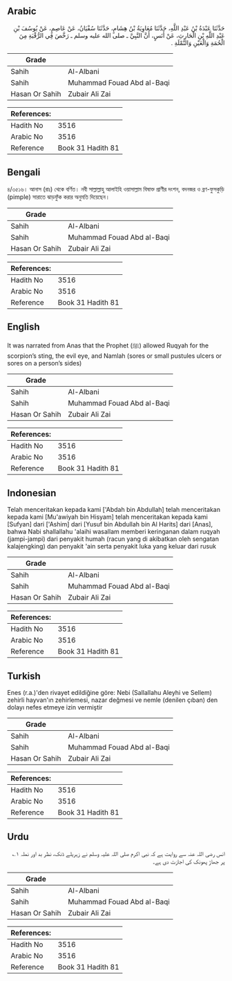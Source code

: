 ## Arabic


<div dir="rtl" lang="ar" style={{fontSize:'larger',backgroundColor:'#f8f9fa',padding:20}}>
حَدَّثَنَا عَبْدَةُ بْنُ عَبْدِ اللَّهِ، حَدَّثَنَا مُعَاوِيَةُ بْنُ هِشَامٍ، حَدَّثَنَا سُفْيَانُ، عَنْ عَاصِمٍ، عَنْ يُوسُفَ بْنِ عَبْدِ اللَّهِ بْنِ الْحَارِثِ، عَنْ أَنَسٍ، أَنَّ النَّبِيَّ ـ صلى الله عليه وسلم ـ رَخَّصَ فِي الرُّقْيَةِ مِنَ الْحُمَةِ وَالْعَيْنِ وَالنَّمْلَةِ ‏.‏
</div>
<div style={{backgroundColor:'#f8f9fa',padding:20, marginBottom: 10}}><table> <thead> <tr> <th>Grade</th> <th></th> </tr> </thead> <tbody> <tr><td>Sahih</td><td>Al-Albani</td></tr><tr><td>Sahih</td><td>Muhammad Fouad Abd al-Baqi</td></tr><tr><td>Hasan Or Sahih</td><td>Zubair Ali Zai</td></tr></tbody></table><table> <thead> <tr> <th>References:</th> <th></th> </tr> </thead> <tbody><tr><td>Hadith No</td><td>3516</td></tr><tr><td>Arabic No</td><td>3516</td></tr><tr><td>Reference</td><td>Book 31 Hadith 81</td></tr></tbody></table></div>

## Bengali


<div dir="ltr" lang="bn" style={{fontSize:'larger',backgroundColor:'#f8f9fa',padding:20}}>
৪/৩৫১৬। আনাস (রাঃ) থেকে বর্ণিত। নবী সাল্লাল্লাহু আলাইহি ওয়াসাল্লাম বিষাক্ত প্রাণীর দংশন, বদনজর ও ব্রণ-ফুসকুড়ি (pimple) সারাতে ঝাড়ফুঁক করার অনুমতি দিয়েছেন।
</div>
<div style={{backgroundColor:'#f8f9fa',padding:20, marginBottom: 10}}><table> <thead> <tr> <th>Grade</th> <th></th> </tr> </thead> <tbody> <tr><td>Sahih</td><td>Al-Albani</td></tr><tr><td>Sahih</td><td>Muhammad Fouad Abd al-Baqi</td></tr><tr><td>Hasan Or Sahih</td><td>Zubair Ali Zai</td></tr></tbody></table><table> <thead> <tr> <th>References:</th> <th></th> </tr> </thead> <tbody><tr><td>Hadith No</td><td>3516</td></tr><tr><td>Arabic No</td><td>3516</td></tr><tr><td>Reference</td><td>Book 31 Hadith 81</td></tr></tbody></table></div>

## English


<div dir="ltr" lang="en" style={{fontSize:'larger',backgroundColor:'#f8f9fa',padding:20}}>
It was narrated from Anas that the Prophet (ﷺ) allowed Ruqyah for the scorpion’s sting, the evil eye, and Namlah (sores or small pustules ulcers or sores on a person’s sides)
</div>
<div style={{backgroundColor:'#f8f9fa',padding:20, marginBottom: 10}}><table> <thead> <tr> <th>Grade</th> <th></th> </tr> </thead> <tbody> <tr><td>Sahih</td><td>Al-Albani</td></tr><tr><td>Sahih</td><td>Muhammad Fouad Abd al-Baqi</td></tr><tr><td>Hasan Or Sahih</td><td>Zubair Ali Zai</td></tr></tbody></table><table> <thead> <tr> <th>References:</th> <th></th> </tr> </thead> <tbody><tr><td>Hadith No</td><td>3516</td></tr><tr><td>Arabic No</td><td>3516</td></tr><tr><td>Reference</td><td>Book 31 Hadith 81</td></tr></tbody></table></div>

## Indonesian


<div dir="ltr" lang="id" style={{fontSize:'larger',backgroundColor:'#f8f9fa',padding:20}}>
Telah menceritakan kepada kami ['Abdah bin Abdullah] telah menceritakan kepada kami [Mu'awiyah bin Hisyam] telah menceritakan kepada kami [Sufyan] dari ['Ashim] dari [Yusuf bin Abdullah bin Al Harits] dari [Anas], bahwa Nabi shallallahu 'alaihi wasallam memberi keringanan dalam ruqyah (jampi-jampi) dari penyakit humah (racun yang di akibatkan oleh sengatan kalajengking) dan penyakit 'ain serta penyakit luka yang keluar dari rusuk
</div>
<div style={{backgroundColor:'#f8f9fa',padding:20, marginBottom: 10}}><table> <thead> <tr> <th>Grade</th> <th></th> </tr> </thead> <tbody> <tr><td>Sahih</td><td>Al-Albani</td></tr><tr><td>Sahih</td><td>Muhammad Fouad Abd al-Baqi</td></tr><tr><td>Hasan Or Sahih</td><td>Zubair Ali Zai</td></tr></tbody></table><table> <thead> <tr> <th>References:</th> <th></th> </tr> </thead> <tbody><tr><td>Hadith No</td><td>3516</td></tr><tr><td>Arabic No</td><td>3516</td></tr><tr><td>Reference</td><td>Book 31 Hadith 81</td></tr></tbody></table></div>

## Turkish


<div dir="ltr" lang="tr" style={{fontSize:'larger',backgroundColor:'#f8f9fa',padding:20}}>
Enes (r.a.)'den rivayet edildiğine göre: Nebi (Sallallahu Aleyhi ve Sellem) zehirli hayvan'ın zehirlemesi, nazar değmesi ve nemle (denilen çıban) den dolayı nefes etmeye izin vermiştir
</div>
<div style={{backgroundColor:'#f8f9fa',padding:20, marginBottom: 10}}><table> <thead> <tr> <th>Grade</th> <th></th> </tr> </thead> <tbody> <tr><td>Sahih</td><td>Al-Albani</td></tr><tr><td>Sahih</td><td>Muhammad Fouad Abd al-Baqi</td></tr><tr><td>Hasan Or Sahih</td><td>Zubair Ali Zai</td></tr></tbody></table><table> <thead> <tr> <th>References:</th> <th></th> </tr> </thead> <tbody><tr><td>Hadith No</td><td>3516</td></tr><tr><td>Arabic No</td><td>3516</td></tr><tr><td>Reference</td><td>Book 31 Hadith 81</td></tr></tbody></table></div>

## Urdu


<div dir="rtl" lang="ur" style={{fontSize:'larger',backgroundColor:'#f8f9fa',padding:20}}>
انس رضی اللہ عنہ سے روایت ہے کہ نبی اکرم صلی اللہ علیہ وسلم نے زہریلے ڈنک، نظر بد اور نملہ ۱؎ پر جھاڑ پھونک کی اجازت دی ہے۔
</div>
<div style={{backgroundColor:'#f8f9fa',padding:20, marginBottom: 10}}><table> <thead> <tr> <th>Grade</th> <th></th> </tr> </thead> <tbody> <tr><td>Sahih</td><td>Al-Albani</td></tr><tr><td>Sahih</td><td>Muhammad Fouad Abd al-Baqi</td></tr><tr><td>Hasan Or Sahih</td><td>Zubair Ali Zai</td></tr></tbody></table><table> <thead> <tr> <th>References:</th> <th></th> </tr> </thead> <tbody><tr><td>Hadith No</td><td>3516</td></tr><tr><td>Arabic No</td><td>3516</td></tr><tr><td>Reference</td><td>Book 31 Hadith 81</td></tr></tbody></table></div>